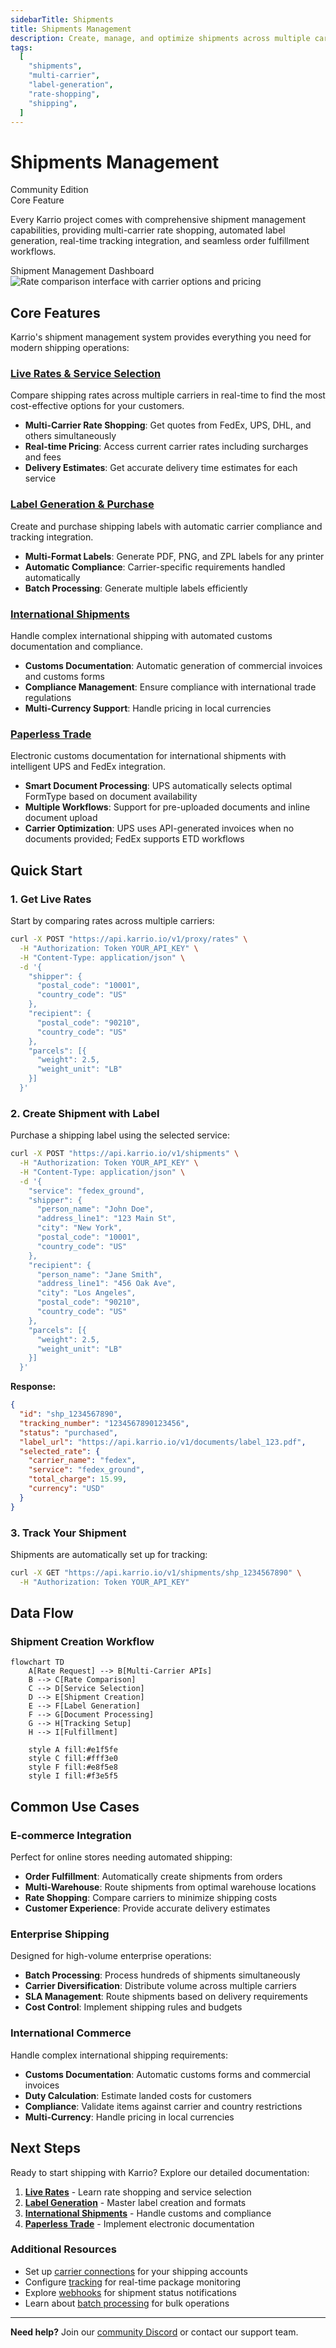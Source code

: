 ```yaml
---
sidebarTitle: Shipments
title: Shipments Management
description: Create, manage, and optimize shipments across multiple carriers with intelligent routing
tags:
  [
    "shipments",
    "multi-carrier",
    "label-generation",
    "rate-shopping",
    "shipping",
  ]
---
```


# Shipments Management

<div className="flex gap-2 mb-6">
  <div className="inline-flex items-center rounded-md bg-green-50 px-2 py-1 text-xs font-medium text-green-700 ring-1 ring-inset ring-green-600/20 dark:bg-green-400/10 dark:text-green-400 dark:ring-green-400/30">
    <span className="text-xs">Community Edition</span>
  </div>
  <div className="inline-flex items-center rounded-md bg-blue-50 px-2 py-1 text-xs font-medium text-blue-700 ring-1 ring-inset ring-blue-700/10 dark:bg-blue-400/10 dark:text-blue-400 dark:ring-blue-400/30">
    <span className="text-xs">Core Feature</span>
  </div>
</div>

Every Karrio project comes with comprehensive shipment management capabilities, providing multi-carrier rate shopping, automated label generation, real-time tracking integration, and seamless order fulfillment workflows.

<div className="bg-gray-50 dark:bg-gray-900 rounded-lg p-4 my-6">
  <div className="text-sm text-gray-600 dark:text-gray-400 mb-2">
    Shipment Management Dashboard
  </div>
  <div className="bg-white dark:bg-gray-800 rounded border overflow-hidden">
    <img
      src="/docs/karrio-shipments.png"
      alt="Rate comparison interface with carrier options and pricing"
      className="w-full h-auto"
    />
  </div>
</div>

## Core Features

Karrio's shipment management system provides everything you need for modern shipping operations:

### [Live Rates & Service Selection](./live-rates)

Compare shipping rates across multiple carriers in real-time to find the most cost-effective options for your customers.

- **Multi-Carrier Rate Shopping**: Get quotes from FedEx, UPS, DHL, and others simultaneously
- **Real-time Pricing**: Access current carrier rates including surcharges and fees
- **Delivery Estimates**: Get accurate delivery time estimates for each service

### [Label Generation & Purchase](./label-generation)

Create and purchase shipping labels with automatic carrier compliance and tracking integration.

- **Multi-Format Labels**: Generate PDF, PNG, and ZPL labels for any printer
- **Automatic Compliance**: Carrier-specific requirements handled automatically
- **Batch Processing**: Generate multiple labels efficiently

### [International Shipments](./international)

Handle complex international shipping with automated customs documentation and compliance.

- **Customs Documentation**: Automatic generation of commercial invoices and customs forms
- **Compliance Management**: Ensure compliance with international trade regulations
- **Multi-Currency Support**: Handle pricing in local currencies

### [Paperless Trade](./paperless-trade)

Electronic customs documentation for international shipments with intelligent UPS and FedEx integration.

- **Smart Document Processing**: UPS automatically selects optimal FormType based on document availability
- **Multiple Workflows**: Support for pre-uploaded documents and inline document upload
- **Carrier Optimization**: UPS uses API-generated invoices when no documents provided; FedEx supports ETD workflows

## Quick Start

### 1. Get Live Rates

Start by comparing rates across multiple carriers:

```bash
curl -X POST "https://api.karrio.io/v1/proxy/rates" \
  -H "Authorization: Token YOUR_API_KEY" \
  -H "Content-Type: application/json" \
  -d '{
    "shipper": {
      "postal_code": "10001",
      "country_code": "US"
    },
    "recipient": {
      "postal_code": "90210",
      "country_code": "US"
    },
    "parcels": [{
      "weight": 2.5,
      "weight_unit": "LB"
    }]
  }'
```

### 2. Create Shipment with Label

Purchase a shipping label using the selected service:

```bash
curl -X POST "https://api.karrio.io/v1/shipments" \
  -H "Authorization: Token YOUR_API_KEY" \
  -H "Content-Type: application/json" \
  -d '{
    "service": "fedex_ground",
    "shipper": {
      "person_name": "John Doe",
      "address_line1": "123 Main St",
      "city": "New York",
      "postal_code": "10001",
      "country_code": "US"
    },
    "recipient": {
      "person_name": "Jane Smith",
      "address_line1": "456 Oak Ave",
      "city": "Los Angeles",
      "postal_code": "90210",
      "country_code": "US"
    },
    "parcels": [{
      "weight": 2.5,
      "weight_unit": "LB"
    }]
  }'
```

**Response:**

```json
{
  "id": "shp_1234567890",
  "tracking_number": "1234567890123456",
  "status": "purchased",
  "label_url": "https://api.karrio.io/v1/documents/label_123.pdf",
  "selected_rate": {
    "carrier_name": "fedex",
    "service": "fedex_ground",
    "total_charge": 15.99,
    "currency": "USD"
  }
}
```

### 3. Track Your Shipment

Shipments are automatically set up for tracking:

```bash
curl -X GET "https://api.karrio.io/v1/shipments/shp_1234567890" \
  -H "Authorization: Token YOUR_API_KEY"
```

## Data Flow

### Shipment Creation Workflow

```mermaid
flowchart TD
    A[Rate Request] --> B[Multi-Carrier APIs]
    B --> C[Rate Comparison]
    C --> D[Service Selection]
    D --> E[Shipment Creation]
    E --> F[Label Generation]
    F --> G[Document Processing]
    G --> H[Tracking Setup]
    H --> I[Fulfillment]

    style A fill:#e1f5fe
    style C fill:#fff3e0
    style F fill:#e8f5e8
    style I fill:#f3e5f5
```

## Common Use Cases

### E-commerce Integration

Perfect for online stores needing automated shipping:

- **Order Fulfillment**: Automatically create shipments from orders
- **Multi-Warehouse**: Route shipments from optimal warehouse locations
- **Rate Shopping**: Compare carriers to minimize shipping costs
- **Customer Experience**: Provide accurate delivery estimates

### Enterprise Shipping

Designed for high-volume enterprise operations:

- **Batch Processing**: Process hundreds of shipments simultaneously
- **Carrier Diversification**: Distribute volume across multiple carriers
- **SLA Management**: Route shipments based on delivery requirements
- **Cost Control**: Implement shipping rules and budgets

### International Commerce

Handle complex international shipping requirements:

- **Customs Documentation**: Automatic customs forms and commercial invoices
- **Duty Calculation**: Estimate landed costs for customers
- **Compliance**: Validate items against carrier and country restrictions
- **Multi-Currency**: Handle pricing in local currencies

## Next Steps

Ready to start shipping with Karrio? Explore our detailed documentation:

1. **[Live Rates](./live-rates)** - Learn rate shopping and service selection
2. **[Label Generation](./label-generation)** - Master label creation and formats
3. **[International Shipments](./international)** - Handle customs and compliance
4. **[Paperless Trade](./paperless-trade)** - Implement electronic documentation

### Additional Resources

- Set up [carrier connections](/docs/products/carrier-connections) for your shipping accounts
- Configure [tracking](/docs/products/tracking) for real-time package monitoring
- Explore [webhooks](/docs/products/webhooks) for shipment status notifications
- Learn about [batch processing](/docs/products/batch-processing) for bulk operations

---

**Need help?** Join our [community Discord](https://discord.gg/gS88uE7sEx) or contact our support team.
